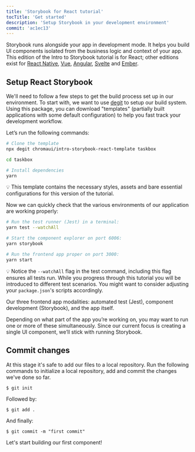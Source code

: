 ```yaml
---
title: 'Storybook for React tutorial'
tocTitle: 'Get started'
description: 'Setup Storybook in your development environment'
commit: 'ac1ec13'
---
```


Storybook runs alongside your app in development mode. It helps you build UI components isolated from the business logic and context of your app. This edition of the Intro to Storybook tutorial is for React; other editions exist for [React Native](/intro-to-storybook/react-native/en/get-started), [Vue](/intro-to-storybook/vue/en/get-started), [Angular](/intro-to-storybook/angular/en/get-started), [Svelte](/intro-to-storybook/svelte/en/get-started) and [Ember](/intro-to-storybook/ember/en/get-started).


## Setup React Storybook

We'll need to follow a few steps to get the build process set up in our environment. To start with, we want to use [degit](https://github.com/Rich-Harris/degit) to setup our build system. Using this package, you can download "templates" (partially built applications with some default configuration) to help you fast track your development workflow.

Let’s run the following commands:

```bash
# Clone the template
npx degit chromaui/intro-storybook-react-template taskbox

cd taskbox

# Install dependencies
yarn
```

<div class="aside">
💡 This template contains the necessary styles, assets and bare essential configurations for this version of the tutorial.
</div>

Now we can quickly check that the various environments of our application are working properly:

```bash
# Run the test runner (Jest) in a terminal:
yarn test --watchAll

# Start the component explorer on port 6006:
yarn storybook

# Run the frontend app proper on port 3000:
yarn start
```

<div class="aside"> 
💡 Notice the <code>--watchAll</code> flag in the test command, including this flag ensures all tests run. While you progress through this tutorial you will be introduced to different test scenarios. You might want to consider adjusting your <code>package.json</code>'s scripts accordingly.
</div>

Our three frontend app modalities: automated test (Jest), component development (Storybook), and the app itself.


Depending on what part of the app you’re working on, you may want to run one or more of these simultaneously. Since our current focus is creating a single UI component, we’ll stick with running Storybook.

## Commit changes

At this stage it's safe to add our files to a local repository. Run the following commands to initialize a local repository, add and commit the changes we've done so far.

```shell
$ git init
```

Followed by:

```shell
$ git add .
```

And finally:

```shell
$ git commit -m "first commit"
```

Let's start building our first component!
